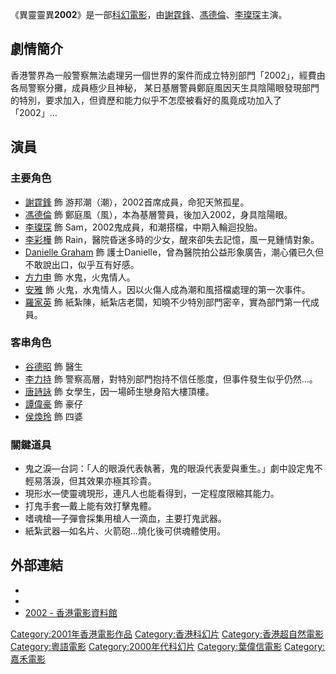 {{about|香港電影「2002」|由無綫電視製作之同名節目|異靈靈異 (電視節目)|年份|2002年}}
{{unreferenced|time=2016-09-03T08:01:39+00:00}}
{{电影信息框
| name = 異靈靈異 2002
| original_name = 
| image = 
| caption = 
| director = [[葉偉信|葉偉信]]
| producer = [[谷德昭|谷德昭]]
| writer = [[葉偉信|葉偉信]]<br />[[谷德昭|谷德昭]]<br />[[郭子健|郭子健]]<br />[[司徒錦源|司徒錦源]]
| starring = [[謝霆鋒|謝霆鋒]]<br />[[馮德倫|馮德倫]]<br />[[李璨琛|李璨琛]]
| music = 
| cinematography = 
| editing = 
| production_company = 嘉禾電影(中國)有限公司
| distributor = 嘉禾電影(中國)有限公司
| released = 2001年12月15日
| runtime = 94分鐘
| country = {{HK}}
| language = [[粵語|粵語]]
| budget = 
| gross = HK$7,984,660[[港元|港元]]
| preceded_by = 
| followed_by = 
| website = http://www.goldenharvest.com/2002{{dead link|date=十一月 2017 |bot=InternetArchiveBot }}
| amg_id = 
| imdb_id = 0294251
| cn_name = 
| hk_name = 
| tw_name = 
}}
《異靈靈異'''2002'''》是一部[[科幻電影|科幻電影]]，由[[謝霆鋒|謝霆鋒]]、[[馮德倫|馮德倫]]、[[李璨琛|李璨琛]]主演。

== 劇情簡介 ==
香港警界為一般警察無法處理另一個世界的案件而成立特別部門「2002」，經費由各局警察分攤，成員極少且神秘，
某日基層警員鄭庭風因天生具陰陽眼發現部門的特別，要求加入，但資歷和能力似乎不怎麼被看好的風竟成功加入了「2002」…

== 演員 ==
=== 主要角色 ===
*[[謝霆鋒|謝霆鋒]] 飾 游邦潮（潮），2002首席成員，命犯天煞孤星。
*[[馮德倫|馮德倫]] 飾 鄭庭風（風），本為基層警員，後加入2002，身具陰陽眼。
*[[李璨琛|李璨琛]] 飾 Sam，2002鬼成員，和潮搭檔，中期入輪迴投胎。
*[[李彩樺|李彩樺]] 飾 Rain，醫院昏迷多時的少女，醒來卻失去記憶，風一見鍾情對象。
*[[Danielle_Graham|Danielle Graham]] 飾 護士Danielle，曾為醫院拍公益形象廣告，潮心儀已久但不敢說出口，似乎互有好感。
*[[方力申|方力申]] 飾 水鬼，火鬼情人。
*[[安雅_(演員)|安雅]] 飾 火鬼，水鬼情人，因以火傷人成為潮和風搭檔處理的第一次事件。
*[[羅家英|羅家英]] 飾 紙紮陳，紙紮店老闆，知曉不少特別部門密辛，實為部門第一代成員。

=== 客串角色 ===
*[[谷德昭|谷德昭]] 飾 醫生
*[[李力持|李力持]] 飾 警察高層，對特別部門抱持不信任態度，但事件發生似乎仍然…。
*[[唐詩詠|唐詩詠]] 飾 女學生，因一場師生戀身陷大樓頂樓。
*[[譚偉豪|譚偉豪]] 飾 豪仔
*[[侯煥玲|侯煥玲]] 飾 四婆

=== 關鍵道具 ===
*鬼之淚—台詞：「人的眼淚代表執著，鬼的眼淚代表愛與重生。」劇中設定鬼不輕易落淚，但其效果亦極其珍貴。
*現形水—使靈魂現形，連凡人也能看得到，一定程度限縮其能力。
*打鬼手套—戴上能有效打擊鬼體。
*嗜魂槍—子彈會採集用槍人一滴血，主要打鬼武器。
*紙紮武器—如名片、火箭砲…燒化後可供魂體使用。

== 外部連結 ==
*{{hkmdb title|9739}}
*{{imdb title|tt0294251|異靈靈異}}
*[http://ipac.hkfa.lcsd.gov.hk:81/ipac20/ipac.jsp?session=12131E6505I75.909&profile=hkfa&uri=full=3100018@!28117@!1&ri=4&aspect=basic_search&menu=search&source=192.168.110.61@!horizon&ipp=20&staffonly=&term=2002&index=FILMBRP&uindex=&aspect=basic_search&menu=search&ri=4 2002 - 香港電影資料館]{{dead link|date=2018年5月 |bot=InternetArchiveBot |fix-attempted=yes }}

{{谢霆锋}}
{{唐詩詠}}
[[Category:2001年香港電影作品|Category:2001年香港電影作品]]
[[Category:香港科幻片|Category:香港科幻片]]
[[Category:香港超自然電影|Category:香港超自然電影]]
[[Category:粵語電影|Category:粵語電影]]
[[Category:2000年代科幻片|Category:2000年代科幻片]]
[[Category:葉偉信電影|Category:葉偉信電影]]
[[Category:嘉禾電影|Category:嘉禾電影]]